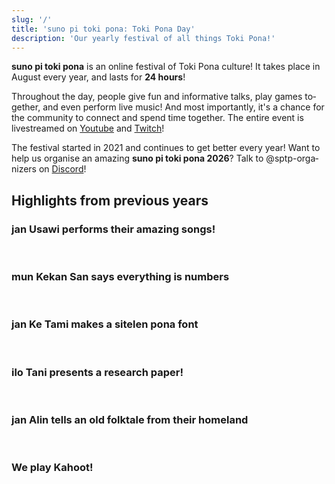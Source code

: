 ```yaml
---
slug: '/'
title: 'suno pi toki pona: Toki Pona Day'
description: 'Our yearly festival of all things Toki Pona!'
---
```



<YearNav lang="en"/>

**suno pi toki pona** is an online festival of Toki Pona culture! It takes place in August every year, and lasts for **24 hours**!

Throughout the day, people give fun and informative talks, play games together, and even perform live music! And most importantly, it's a chance for the community to connect and spend time together. The entire event is livestreamed on [Youtube](https://www.youtube.com/@maponapitokipona) and [Twitch](https://www.twitch.tv/maponapitokipona)!

The festival started in 2021 and continues to get better every year! Want to help us organise an amazing **suno pi toki pona 2026**? Talk to @sptp-organizers on [Discord](https://discord.gg/Byqn5z9)!

## Highlights from previous years

### jan Usawi performs their amazing songs!

<Embed id="IKQYy4o1wVc?start=111" />
<br />

### mun Kekan San says everything is numbers

<Embed id="_awfcwuJhpk" />
<br />

### jan Ke Tami makes a sitelen pona font

<Embed id="t87nI2yIfVo" />
<br />

### ilo Tani presents a research paper!

<Embed id="axrqgpZ9MEQ" />
<br />

### jan Alin tells an old folktale from their homeland

<Embed id="nGx1W8ThsqI" />
<br />

### We play Kahoot!

<Embed id="K_d64dYpsYE?start=265" />
<br />

<YearNav lang="en"/>
